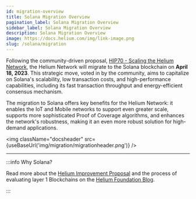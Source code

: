 ```yaml
---
id: migration-overview
title: Solana Migration Overview
pagination_label: Solana Migration Overview
sidebar_label: Solana Migration Overview
description: Solana Migration Overview
image: https://docs.helium.com/img/link-image.png
slug: /solana/migration
---
```



<MigrationStatus />

Following the community-driven proposal,
[HIP70 - Scaling the Helium Network](https://github.com/helium/HIP/blob/main/0070-scaling-helium.md),
the Helium Network will migrate to the Solana blockchain on **April 18, 2023**. This strategic move,
voted in by the community, aims to capitalize on Solana's scalability, low transaction costs, and
high-performance capabilities, including its fast transaction throughput and energy-efficient
consensus mechanism.

The migration to Solana offers key benefits for the Helium Network: it enables the IoT and Mobile
networks to support even greater scale, supports more sophisticated Proof of Coverage algorithms,
and enhances the network's robustness, making it an even more robust solution for high-demand
applications.

<img className="docsheader" src={useBaseUrl('img/migration/migrationheader.png')} />

<!-- ## Community & Discord

The Helium Foundation is supported by community governance groups through the Solana Migration
process. -->

<!--TODO:  Efforts are underway to streamline the Discord experience for current and new members. -->



<!-- ## Community Developers/Core Devs -->

<!--TODO:  get help and join the conversation in discord channel -->
<!--TODO:  check out the helium-progrma libraby on github -->

<!-- Looking to learn more about Solana development? Check out the
[Solana Discord Server](https://discord.com/invite/kBbATFA7PW) or review the
[Solana Docs](https://docs.solana.com). -->



<!-- ## Console Users -->

<!--TODO: Console and Console API -->
<!--TODO: chirpstack -->
<!--TODO: openLNS -->






<!-- ## Helium Wallet CLI & Ledger CLI Users -->

<!--TODO:  wallet-cli -> more infomration soon -->
<!--TODO:  ledger cli -> solana cli clone with helium derivation path -->

<!-- ## HIP Voters -->

<!--TODO:  thank for current process -->
<!--TODO:  links to read about realms -->
<!--TODO:  Vote Escrow Tokens -->
<!--TODO:  subDAO governance -->

<!-- ## Hotspot Operators -->

<!--TODO:  link to migration guide -->
<!--TODO:  hotspots to start earning IOT instead of HNT -->
<!--TODO:  existing HNT remains HNT -->
<!--TODO:  IOT TOken Premine -->

<!-- ## Hotspot Vendors -->

<!--TODO:  maker apps update guides -->

<!-- ## LoRaWAN Roaming Partners -->

<!--TODO:  openLNS and Helium Packet Router -->
<!--TODO:  ?ask joey? -->

<!-- ## Token Holders -->

<!--TODO:  new Tokens, IOT/MOBILE/HNT -->
<!--TODO:  what happens to HNT -->
<!--TODO:  reading on SPL Tokens -->
<!--TODO:  wallets and exchanges -->

<!-- ## Validator Operators & Operators -->

<!--TODO:  thank you for your service -->
<!--TODO:  call to action for working group on running more Oracles -->

---

:::info Why Solana?

Read more about the
[Helium Improvement Proposal](https://medium.com/helium-foundation/hip-70-helium-core-team-proposes-to-migrate-to-solana-e7ea23a042e7)
and the process of evaluating layer 1 Blockchains on the 
[Helium Foundation Blog](https://medium.com/helium-foundation/hip-70-evaluating-layer-1-blockchains-for-the-helium-network-15f81af6941c).

:::